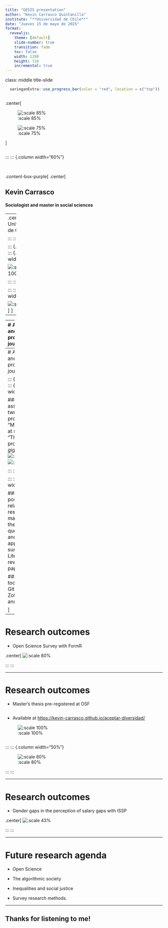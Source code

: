 ```yaml
---
title: "GESIS presentation"
author: "Kevin Carrasco Quintanilla"
institute: "**Universidad de Chile**"
date: "Jueves 15 de mayo de 2025"
format:
  revealjs:
    theme: [default]
    slide-number: true
    transition: fade
    toc: false
    width: 1280
    height: 720
    incremental: true
---
```



class: middle title-slide

```r
  xaringanExtra::use_progress_bar(color = "red", location = c("top"))
```

::: {.columns}
::: {.column width="40%"}


.center[
<br>

![:scale 85%](images/chile.png)

![:scale 75%](images/logocoes.png)

]

:::
:::


:::
::: {.column width="60%"}

<br>

.content-box-purple[
.center[

## Kevin Carrasco

#### Sociologist and master in social sciences

----
.center[
#### Universidad de Chile
]
]

:::
:::

::: {.columns}
::: {.column width="50%"}

![:scale 100%](images/facso.png)

:::
:::


:::
::: {.column width="50%"}

![:scale 90%](images/mcs.png)
]
]
---




---
# Academic and professional journey

::: {.columns}
::: {.column width="50%"}

### Research assistant at Center for social conflict and cohesion studies (COES)

.center[
![:scale 50%](images/logocoes.png)
]
![:scale 45%](images/lisa.png)
![:scale 45%](images/ocs.png)

:::
:::


:::
::: {.column width="50%"}

### This position includes working in the open social science laboratory and the social cohesion observatory

### Interdisciplinary work with protocols and workflows that facilitate collaborative work


:::
:::

---
# Academic and professional journey

::: {.columns}
::: {.column width="50%"}

### Research assistant in two grant projects "Meritocracy at school" and "The work process in the *gig* economy"
![:scale 40%](images/edumer.png)
![:scale 40%](images/gig.png)

:::
:::


:::
::: {.column width="50%"}


### These positions are related to research, mainly with the design of questionnaires and application of surveys. Literature review and paper writing.

### Different tools like R, Github, Zotero, Quarto and Shiny

]
---

# Research outcomes

- Open Science Survey with FormR

.center[
![:scale 80%](images/lisa-survey.png)

:::
:::

---

# Research outcomes

- Master's thesis pre-registered at OSF

::: {.columns}
::: {.column width="50%"}


* Available at [https://kevin-carrasco.github.io/aceptar-diversidad/](https://kevin-carrasco.github.io/aceptar-diversidad/)

![:scale 100%](images/osf.png)

:::
:::


:::
::: {.column width="50%"}

![:scale 80%](images/thesis.png)

:::
:::

---

# Research outcomes

- Gender gaps in the perception of salary gaps with ISSP

.center[
![:scale 43%](images/issp.png)

:::
:::

---

# Future research agenda

* Open Science

* The algorithmic society

* Inequalities and social justice

* Survey research methods.

---

## Thanks for listening to me!

